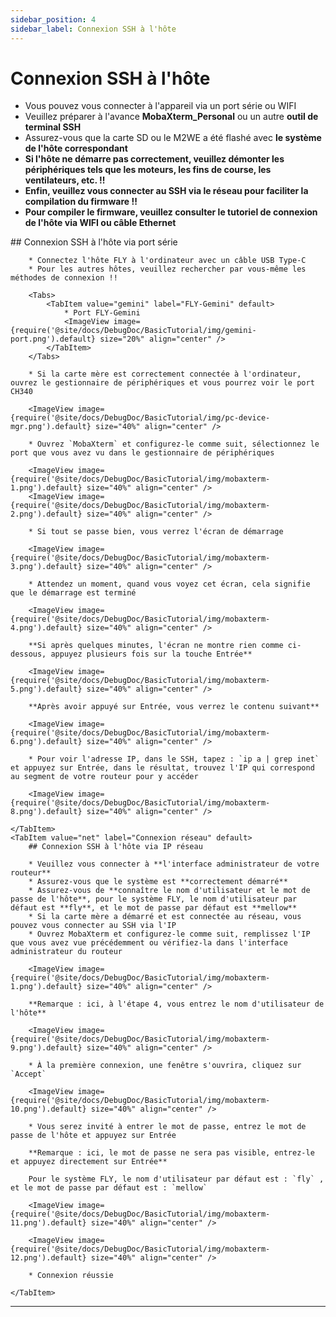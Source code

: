 ```yaml
---
sidebar_position: 4
sidebar_label: Connexion SSH à l'hôte
---
```






# Connexion SSH à l'hôte


* Vous pouvez vous connecter à l'appareil via un port série ou WIFI
* Veuillez préparer à l'avance **MobaXterm_Personal** ou un autre **outil de terminal SSH**
* Assurez-vous que la carte SD ou le M2WE a été flashé avec **le système de l'hôte correspondant**
* **Si l'hôte ne démarre pas correctement, veuillez démonter les périphériques tels que les moteurs, les fins de course, les ventilateurs, etc. !!**
* **Enfin, veuillez vous connecter au SSH via le réseau pour faciliter la compilation du firmware !!**
* **Pour compiler le firmware, veuillez consulter le tutoriel de connexion de l'hôte via WIFI ou câble Ethernet**

<Tabs>
    <TabItem value="serial" label="Connexion par port série" default>
        ## Connexion SSH à l'hôte via port série

        * Connectez l'hôte FLY à l'ordinateur avec un câble USB Type-C
        * Pour les autres hôtes, veuillez rechercher par vous-même les méthodes de connexion !!

        <Tabs>
            <TabItem value="gemini" label="FLY-Gemini" default>
                * Port FLY-Gemini
                <ImageView image={require('@site/docs/DebugDoc/BasicTutorial/img/gemini-port.png').default} size="20%" align="center" />
            </TabItem>
        </Tabs>

        * Si la carte mère est correctement connectée à l'ordinateur, ouvrez le gestionnaire de périphériques et vous pourrez voir le port CH340

        <ImageView image={require('@site/docs/DebugDoc/BasicTutorial/img/pc-device-mgr.png').default} size="40%" align="center" />

        * Ouvrez `MobaXterm` et configurez-le comme suit, sélectionnez le port que vous avez vu dans le gestionnaire de périphériques

        <ImageView image={require('@site/docs/DebugDoc/BasicTutorial/img/mobaxterm-1.png').default} size="40%" align="center" />
        <ImageView image={require('@site/docs/DebugDoc/BasicTutorial/img/mobaxterm-2.png').default} size="40%" align="center" />

        * Si tout se passe bien, vous verrez l'écran de démarrage

        <ImageView image={require('@site/docs/DebugDoc/BasicTutorial/img/mobaxterm-3.png').default} size="40%" align="center" />

        * Attendez un moment, quand vous voyez cet écran, cela signifie que le démarrage est terminé

        <ImageView image={require('@site/docs/DebugDoc/BasicTutorial/img/mobaxterm-4.png').default} size="40%" align="center" />

        **Si après quelques minutes, l'écran ne montre rien comme ci-dessous, appuyez plusieurs fois sur la touche Entrée**

        <ImageView image={require('@site/docs/DebugDoc/BasicTutorial/img/mobaxterm-5.png').default} size="40%" align="center" />

        **Après avoir appuyé sur Entrée, vous verrez le contenu suivant**

        <ImageView image={require('@site/docs/DebugDoc/BasicTutorial/img/mobaxterm-6.png').default} size="40%" align="center" />

        * Pour voir l'adresse IP, dans le SSH, tapez : `ip a | grep inet` et appuyez sur Entrée, dans le résultat, trouvez l'IP qui correspond au segment de votre routeur pour y accéder

        <ImageView image={require('@site/docs/DebugDoc/BasicTutorial/img/mobaxterm-8.png').default} size="40%" align="center" />

    </TabItem>
    <TabItem value="net" label="Connexion réseau" default>
        ## Connexion SSH à l'hôte via IP réseau

        * Veuillez vous connecter à **l'interface administrateur de votre routeur**
        * Assurez-vous que le système est **correctement démarré**
        * Assurez-vous de **connaître le nom d'utilisateur et le mot de passe de l'hôte**, pour le système FLY, le nom d'utilisateur par défaut est **fly**, et le mot de passe par défaut est **mellow**
        * Si la carte mère a démarré et est connectée au réseau, vous pouvez vous connecter au SSH via l'IP
        * Ouvrez MobaXterm et configurez-le comme suit, remplissez l'IP que vous avez vue précédemment ou vérifiez-la dans l'interface administrateur du routeur

        <ImageView image={require('@site/docs/DebugDoc/BasicTutorial/img/mobaxterm-1.png').default} size="40%" align="center" />

        **Remarque : ici, à l'étape 4, vous entrez le nom d'utilisateur de l'hôte**

        <ImageView image={require('@site/docs/DebugDoc/BasicTutorial/img/mobaxterm-9.png').default} size="40%" align="center" />

        * À la première connexion, une fenêtre s'ouvrira, cliquez sur `Accept`

        <ImageView image={require('@site/docs/DebugDoc/BasicTutorial/img/mobaxterm-10.png').default} size="40%" align="center" />

        * Vous serez invité à entrer le mot de passe, entrez le mot de passe de l'hôte et appuyez sur Entrée

        **Remarque : ici, le mot de passe ne sera pas visible, entrez-le et appuyez directement sur Entrée**

        Pour le système FLY, le nom d'utilisateur par défaut est : `fly` , et le mot de passe par défaut est : `mellow`

        <ImageView image={require('@site/docs/DebugDoc/BasicTutorial/img/mobaxterm-11.png').default} size="40%" align="center" />

        <ImageView image={require('@site/docs/DebugDoc/BasicTutorial/img/mobaxterm-12.png').default} size="40%" align="center" />

        * Connexion réussie

    </TabItem>
</Tabs>

----